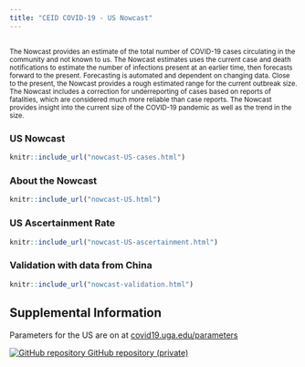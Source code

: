 ```yaml
---
title: "CEID COVID-19 - US Nowcast"
---
```

<p id="disclaimer"></p>

## {.tabset .tabset-fade}

<small>The Nowcast provides an estimate of the total number of COVID-19 cases circulating in the community and not known to us. The Nowcast estimates uses the current case and death notifications to estimate the number of infections present at an earlier time, then forecasts forward to the present. Forecasting is automated and dependent on changing data. Close to the present, the Nowcast provides a rough estimated range for the current outbreak size. The Nowcast includes a correction for underreporting of cases based on reports of fatalities, which are considered much more reliable than case reports. The Nowcast provides insight into the current size of the COVID-19 pandemic as well as the trend in the size. </small>

### US Nowcast

```r
knitr::include_url("nowcast-US-cases.html")
```
<script>iFrameResize({ log: false }, '#nowcast-case-reports')</script>

<!-- ### US Nowcast from fatalities -->

<!-- ```{r echo=FALSE, out.extra='id="nowcast-fatalities" scrolling="no" width="100%"'} -->
<!-- knitr::include_url("nowcast-US-fatalities.html") -->
<!-- ``` -->
<!-- <script>iFrameResize({ log: false }, '#nowcast-fatalities')</script> -->

### About the Nowcast

```r
knitr::include_url("nowcast-US.html")
```
<script>iFrameResize({ log: false }, '#nowcast-algorithm')</script>

### US Ascertainment Rate

```r
knitr::include_url("nowcast-US-ascertainment.html")
```
<script>iFrameResize({ log: false }, '#nowcast-ascertainment')</script>

### Validation with data from China
```r
knitr::include_url("nowcast-validation.html")
```
<script>iFrameResize({ log: false }, '#nowcast-validation')</script>

## Supplemental Information
  
<div class="container-frames">

Parameters for the US are on at [covid19.uga.edu/parameters](http://covid19.uga.edu/parameters)


<!--Preprint: [download]() -->
  
<p>
  <a href="https://github.com/CEIDatUGA/ncov-nowcast" taget="_blank">
  <img src="images/GitHub-Mark-64px.png" id="github-icon" alt="GitHub repository"/>
  GitHub repository (private)
  </a>
</p>
  
</div>
  
  
  